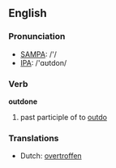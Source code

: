 ==English==

===Pronunciation===
*[[w:SAMPA|SAMPA]]: /'/
*[[w:IPA|IPA]]: /'ɑʊtdon/

===Verb===
'''outdone'''

# past participle of to [[outdo]]

===Translations===
*Dutch: [[overtroffen]]